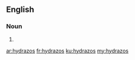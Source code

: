 ==English==

===Noun===
{{head|en|plural}}

# {{plural of|hydrazo|lang=en|nocat=1}}

[[ar:hydrazos]]
[[fr:hydrazos]]
[[ku:hydrazos]]
[[my:hydrazos]]